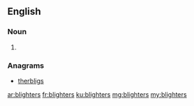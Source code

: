 ==English==

===Noun===
{{head|en|plural}}

# {{plural of|blighter|lang=en|nocat=1}}

===Anagrams===
* [[therbligs#English|therbligs]]

[[ar:blighters]]
[[fr:blighters]]
[[ku:blighters]]
[[mg:blighters]]
[[my:blighters]]